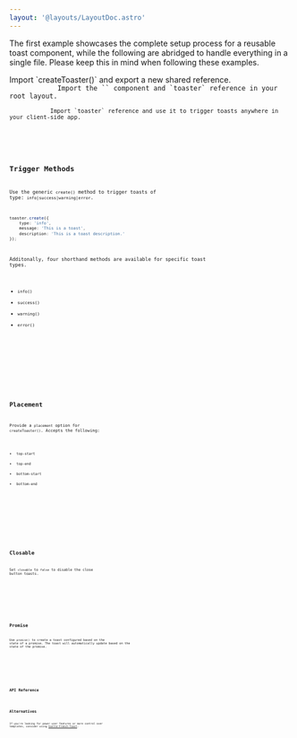 ```yaml
---
layout: '@layouts/LayoutDoc.astro'
---
```





The first example showcases the complete setup process for a reusable toast component, while the following are abridged to handle everything in a single file. Please keep this in mind when following these examples.

<Preview client:load>
	<Fragment slot="preview">
		<Example client:visible />
	</Fragment>
	<Fragment slot="code">
		<div class="space-y-4">
			Import `createToaster()` and export a new shared reference.
			<Code code={ToasterReuseUtil} lang="ts" title="toaster-svelte.ts" />
			Import the `<Toaster>` component and `toaster` reference in your root layout.
			<Code code={ExampleReuseLayoutRaw} lang="svelte" title="+layout.svelte" />
			Import `toaster` reference and use it to trigger toasts anywhere in your client-side app.
			<Code code={ExampleReusePageRaw} lang="svelte" title="+page.svelte" />
		</div>
	</Fragment>
</Preview>

## Trigger Methods

Use the generic `create()` method to trigger toasts of type: `info|success|warning|error`.

```ts
toaster.create({
	type: 'info',
	message: 'This is a toast',
	description: 'This is a toast description.'
});
```

Additonally, four shorthand methods are available for specific toast types.

- `info()`
- `success()`
- `warning()`
- `error()`

<Preview client:load>
	<Fragment slot="preview">
		<ExampleType client:visible />
	</Fragment>
	<Fragment slot="code">
		<Code code={ExampleTypeRaw} lang="svelte" />
	</Fragment>
</Preview>

## Placement

Provide a `placement` option for `createToaster()`. Accepts the following:

- `top-start`
- `top-end`
- `bottom-start`
- `bottom-end`

<Preview client:load>
	<Fragment slot="preview">
		<ExamplePlacement client:visible />
	</Fragment>
	<Fragment slot="code">
		<Code code={ExamplePlacementRaw} lang="svelte" />
	</Fragment>
</Preview>

## Closable

Set `closable` to `false` to disable the close button toasts.

<Preview client:load>
	<Fragment slot="preview">
		<ExampleClosable client:visible closable={false} />
	</Fragment>
	<Fragment slot="code">
		<Code code={ExampleClosableRaw} lang="svelte" />
	</Fragment>
</Preview>

## Promise

Use `promise()` to create a toast configured based on the state of a promise. The toast will automatically update based on the state of the promise.

<Preview client:load>
	<Fragment slot="preview">
		<ExamplePromise client:visible />
	</Fragment>
	<Fragment slot="code">
		<Code code={ExamplePromiseRaw} lang="svelte" />
	</Fragment>
</Preview>

## API Reference

<ApiTable />

## Alternatives

If you're looking for power user features or more control over templates, consider using [Svelte-French-Toast](https://svelte-french-toast.com/).

```

```
